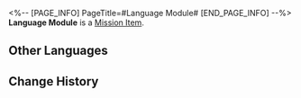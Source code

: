 <%-- [PAGE_INFO]
PageTitle=#Language Module#
[END_PAGE_INFO] --%>
{{Item Infobox
|id          = 140165
|image       = Item Language Module.png
|type        = Mission Item
|invCategory = Missions
|rarity      = 3
|effect      = 
|description = A chip for regulating language mastery, especially for standard-issue Belobogian Automaton.
}}
'''Language Module''' is a [[Mission Item]].

==Other Languages==
{{Other Languages
|en   = Language Module
|zhs  = 逻辑语言中枢
|zht  = 邏輯語言中樞
|ja   = 言語ロジックモジュール
|ko   = 언어 로직 중추
|es   = Módulo de lenguaje
|fr   = Module de langue
|ru   = Языковой модуль
|th   = โมดูลตรรกะภาษา
|vi   = Trung Khu Ngôn Ngữ Logic
|de   = Sprachmodul
|id   = Modul Bahasa
|pt   = Módulo de Linguagem
}}

==Change History==
{{Change History|2.0}}